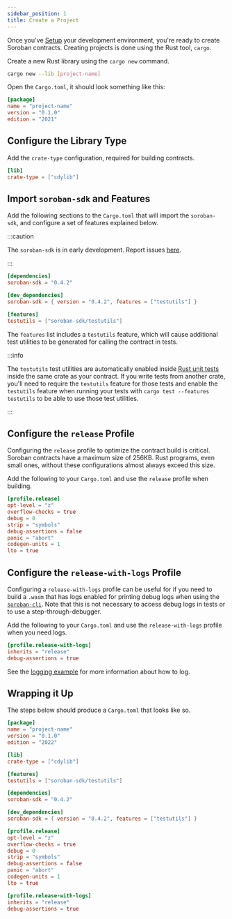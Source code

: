 ```yaml
---
sidebar_position: 1
title: Create a Project
---
```


Once you've [Setup] your development environment, you're ready to create Soroban contracts. Creating projects is done using the Rust tool, `cargo`.

[Setup]: ../getting-started/setup.mdx

Create a new Rust library using the `cargo new` command.

```sh
cargo new --lib [project-name]
```

Open the `Cargo.toml`, it should look something like this:

```toml title="Cargo.toml"
[package]
name = "project-name"
version = "0.1.0"
edition = "2021"
```

## Configure the Library Type

Add the `crate-type` configuration, required for building contracts.

```toml
[lib]
crate-type = ["cdylib"]
```

## Import `soroban-sdk` and Features

Add the following sections to the `Cargo.toml` that will import the `soroban-sdk`, and configure a set of features explained below.

:::caution 

The `soroban-sdk` is in early development. Report issues [here](https://github.com/stellar/rs-soroban-sdk/issues/new/choose). 

:::

```toml
[dependencies]
soroban-sdk = "0.4.2"

[dev_dependencies]
soroban-sdk = { version = "0.4.2", features = ["testutils"] }

[features]
testutils = ["soroban-sdk/testutils"]
```

The `features` list includes a `testutils` feature, which will cause additional test utilities to be generated for calling the contract in tests.

:::info 

The `testutils` test utilities are automatically enabled inside [Rust unit tests] inside the same crate as your contract. If you write tests from another crate, you'll need to require the `testutils` feature for those tests and enable the `testutils` feature when running your tests with `cargo test --features testutils` to be able to use those test utilities. 

:::

## Configure the `release` Profile

Configuring the `release` profile to optimize the contract build is critical. Soroban contracts have a maximum size of 256KB. Rust programs, even small ones, without these configurations almost always exceed this size.

Add the following to your `Cargo.toml` and use the `release` profile when building.

```toml
[profile.release]
opt-level = "z"
overflow-checks = true
debug = 0
strip = "symbols"
debug-assertions = false
panic = "abort"
codegen-units = 1
lto = true
```

## Configure the `release-with-logs` Profile

Configuring a `release-with-logs` profile can be useful for if you need to build a `.wasm` that has logs enabled for printing debug logs when using the [`soroban-cli`]. Note that this is not necessary to access debug logs in tests or to use a step-through-debugger.

Add the following to your `Cargo.toml` and use the `release-with-logs` profile when you need logs.

```toml
[profile.release-with-logs]
inherits = "release"
debug-assertions = true
```

See the [logging example] for more information about how to log.

[logging example]: ../examples/logging.mdx

## Wrapping it Up

The steps below should produce a `Cargo.toml` that looks like so.

```toml title="Cargo.toml"
[package]
name = "project-name"
version = "0.1.0"
edition = "2022"

[lib]
crate-type = ["cdylib"]

[features]
testutils = ["soroban-sdk/testutils"]

[dependencies]
soroban-sdk = "0.4.2"

[dev_dependencies]
soroban-sdk = { version = "0.4.2", features = ["testutils"] }

[profile.release]
opt-level = "z"
overflow-checks = true
debug = 0
strip = "symbols"
debug-assertions = false
panic = "abort"
codegen-units = 1
lto = true

[profile.release-with-logs]
inherits = "release"
debug-assertions = true
```

[Rust unit tests]: https://doc.rust-lang.org/rust-by-example/testing/unit_testing.html
[Rust integration tests]: https://doc.rust-lang.org/rust-by-example/testing/integration_testing.html
[`soroban-cli`]: ../getting-started/setup#install-the-soroban-cli
